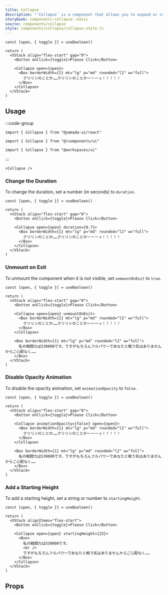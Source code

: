 ```yaml
---
title: Collapse
description: "`Collapse` is a component that allows you to expand or collapse an element for display."
storybook: components-collapse--basic
source: components/collapse
style: components/collapse/collapse.style.ts
---
```


```tsx preview functional client
const [open, { toggle }] = useBoolean()

return (
  <VStack align="flex-start" gap="0">
    <Button onClick={toggle}>Please Click</Button>

    <Collapse open={open}>
      <Box borderWidth={1} mt="lg" p="md" rounded="l2" w="full">
        クリリンのことか……クリリンのことかーーーっ！！！！！
      </Box>
    </Collapse>
  </VStack>
)
```

## Usage

:::code-group

```tsx [package]
import { Collapse } from "@yamada-ui/react"
```

```tsx [alias]
import { Collapse } from "@/components/ui"
```

```tsx [monorepo]
import { Collapse } from "@workspaces/ui"
```

:::

```tsx
<Collapse />
```

### Change the Duration

To change the duration, set a number (in seconds) to `duration`.

```tsx preview functional client
const [open, { toggle }] = useBoolean()

return (
  <VStack align="flex-start" gap="0">
    <Button onClick={toggle}>Please Click</Button>

    <Collapse open={open} duration={0.7}>
      <Box borderWidth={1} mt="lg" p="md" rounded="l2" w="full">
        クリリンのことか……クリリンのことかーーーっ！！！！！
      </Box>
    </Collapse>
  </VStack>
)
```

### Unmount on Exit

To unmount the component when it is not visible, set `unmountOnExit` to `true`.

```tsx preview functional client
const [open, { toggle }] = useBoolean()

return (
  <VStack align="flex-start" gap="0">
    <Button onClick={toggle}>Please Click</Button>

    <Collapse open={open} unmountOnExit>
      <Box borderWidth={1} mt="lg" p="md" rounded="l2" w="full">
        クリリンのことか……クリリンのことかーーーっ！！！！！
      </Box>
    </Collapse>

    <Box borderWidth={1} mt="lg" p="md" rounded="l2" w="full">
      私の戦闘力は530000です。ですがもちろんフルパワーであなたと戦う気はありませんからご心配なく……
    </Box>
  </VStack>
)
```

### Disable Opacity Animation

To disable the opacity animation, set `animationOpacity` to `false`.

```tsx preview functional client
const [open, { toggle }] = useBoolean()

return (
  <VStack align="flex-start" gap="0">
    <Button onClick={toggle}>Please Click</Button>

    <Collapse animationOpacity={false} open={open}>
      <Box borderWidth={1} mt="lg" p="md" rounded="l2" w="full">
        クリリンのことか……クリリンのことかーーーっ！！！！！
      </Box>
    </Collapse>

    <Box borderWidth={1} mt="lg" p="md" rounded="l2" w="full">
      私の戦闘力は530000です。ですがもちろんフルパワーであなたと戦う気はありませんからご心配なく……
    </Box>
  </VStack>
)
```

### Add a Starting Height

To add a starting height, set a string or number to `startingHeight`.

```tsx preview functional client
const [open, { toggle }] = useBoolean()

return (
  <VStack alignItems="flex-start">
    <Button onClick={toggle}>Please Click</Button>

    <Collapse open={open} startingHeight={23}>
      <Box>
        私の戦闘力は530000です。
        <br />
        ですがもちろんフルパワーであなたと戦う気はありませんからご心配なく……
      </Box>
    </Collapse>
  </VStack>
)
```

## Props

<PropsTable name="collapse" />
